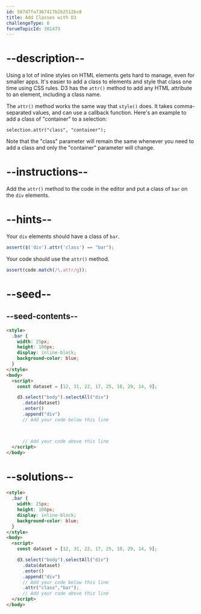 ```yaml
---
id: 587d7fa7367417b2b2512bc8
title: Add Classes with D3
challengeType: 6
forumTopicId: 301473
---
```


# --description--

Using a lot of inline styles on HTML elements gets hard to manage, even for smaller apps. It's easier to add a class to elements and style that class one time using CSS rules. D3 has the `attr()` method to add any HTML attribute to an element, including a class name.

The `attr()` method works the same way that `style()` does. It takes comma-separated values, and can use a callback function. Here's an example to add a class of "container" to a selection:

`selection.attr("class", "container");`

Note that the "class" parameter will remain the same whenever you need to add a class and only the "container" parameter will change.

# --instructions--

Add the `attr()` method to the code in the editor and put a class of `bar` on the `div` elements.

# --hints--

Your `div` elements should have a class of `bar`.

```js
assert($('div').attr('class') == "bar");
```

Your code should use the `attr()` method.

```js
assert(code.match(/\.attr/g));
```

# --seed--

## --seed-contents--

```html
<style>
  .bar {
    width: 25px;
    height: 100px;
    display: inline-block;
    background-color: blue;
  }
</style>
<body>
  <script>
    const dataset = [12, 31, 22, 17, 25, 18, 29, 14, 9];

    d3.select("body").selectAll("div")
      .data(dataset)
      .enter()
      .append("div")
      // Add your code below this line



      // Add your code above this line
  </script>
</body>
```

# --solutions--

```html
<style>
  .bar {
    width: 25px;
    height: 100px;
    display: inline-block;
    background-color: blue;
  }
</style>
<body>
  <script>
    const dataset = [12, 31, 22, 17, 25, 18, 29, 14, 9];

    d3.select("body").selectAll("div")
      .data(dataset)
      .enter()
      .append("div")
      // Add your code below this line
      .attr("class","bar");
      // Add your code above this line
  </script>
</body>
```
